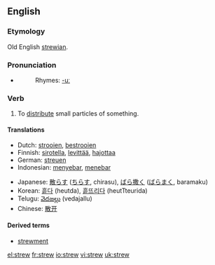 ==English==
===Etymology===
Old English [[strewian]].

=== Pronunciation ===
*{{IPA|/stru:/}}
*:Rhymes: [[Rhymes:English:-uː|-uː]]

=== Verb ===
{{irregverb|'''to strew'''|'''[[strews]]'''|'''[[strewed]]'''|'''[[strewn]] '''or''' [[strewed]]'''|'''[[strewing]]'''}}

# To [[distribute]] small particles of something.

==== Translations ====
{{top}}
*Dutch: [[strooien]], [[bestrooien]]
*Finnish: [[sirotella]], [[levittää]], [[hajottaa]]
*German: [[streuen]]
*Indonesian: [[sebar|menyebar]], [[tebar|menebar]]
{{mid}}
*Japanese: [[散らす]] ([[ちらす]], chirasu), [[ばら撒く]] ([[ばらまく]], baramaku)
*Korean: [[흩다]] (heutda), [[흩뜨리다]] (heutTteurida) 
*Telugu: [[వెదజల్లు]] (vedajallu)
*Chinese: [[散开]]
{{bottom}}

====Derived terms====
*[[strewment]]

[[el:strew]]
[[fr:strew]]
[[io:strew]]
[[vi:strew]]
[[uk:strew]]